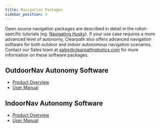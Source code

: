 ```yaml
---
title: Navigation Packages
sidebar_position: 4
---
```


Open source navigation packages are described in detail in the robot-specific
tutorials (eg. [Navigating Husky](http://localhost:3000/docs/robots/husky/tutorials_husky#navigating-husky)).
If your use case requires a more advanced level of autonomy, Clearpath also offers advanced navigation software
for both outdoor and indoor autonomous navigation scenarios. Contact our Sales team at
sales@clearpathrobotics.com for more information on these software packages.

## OutdoorNav Autonomy Software

- [Product Overview](https://clearpathrobotics.com/outdoor-autonomy-software/)
- [User Manual](https://clearpathrobotics.com/assets/manuals/outdoornav/index.html)

## IndoorNav Autonomy Software

- [Product Overview](https://clearpathrobotics.com/autonomy-research-kit/)
- [User Manual](https://clearpathrobotics.com/assets/manuals/indoornav/index.html)
